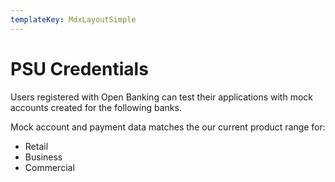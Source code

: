 ```yaml
---
templateKey: MdxLayoutSimple
---
```



PSU Credentials
===============

Users registered with Open Banking can test their applications with mock accounts created for the following banks.

Mock account and payment data matches the our current product range for:

*   Retail
*   Business
*   Commercial

<LloydsTestDataTable />